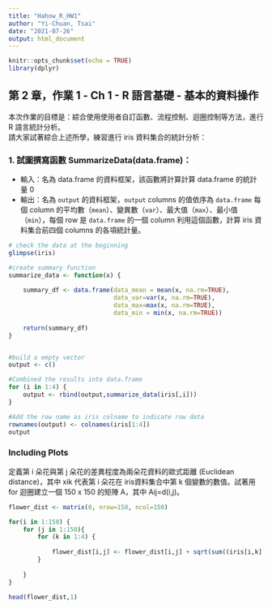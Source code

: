 ```yaml
---
title: "Hahow_R_HW1"
author: "Yi-Chuan, Tsai"
date: "2021-07-26"
output: html_document
---
```


```r
knitr::opts_chunk$set(echo = TRUE)
library(dplyr)
```

## 第 2 章，作業 1 - Ch 1 - R 語言基礎 - 基本的資料操作

本次作業的目標是：綜合使用使用者自訂函數、流程控制、迴圈控制等方法，進行 R 語言統計分析。\
請大家試著綜合上述所學，練習進行 iris 資料集合的統計分析：

### 1. 試圖撰寫函數 SummarizeData(data.frame)： 
+ 輸入：名為 data.frame 的資料框架，該函數將計算計算 data.frame 的統計量 0 
+ 輸出：名為 `output` 的資料框架，`output`  columns 的值依序為 `data.frame` 每個 column 的平均數（`mean`）、變異數（`var`）、最大值（`max`）、最小值（`min`），每個 row 是 `data.frame` 的一個 column 
利用這個函數，計算 iris 資料集合前四個 columns 的各項統計量。


```r
# check the data at the beginning
glimpse(iris)
```


```r

#create summary function
summarize_data <- function(x) {
    
    summary_df <- data.frame(data_mean = mean(x, na.rm=TRUE),
                             data_var=var(x, na.rm=TRUE),
                             data_max=max(x, na.rm=TRUE),
                             data_min = min(x, na.rm=TRUE))
    
    return(summary_df)
}


#build a empty vector 
output <- c()

#Combined the results into data.frame
for (i in 1:4) {
    output <- rbind(output,summarize_data(iris[,i]))
}

#Add the row name as iris colname to indicate row data
rownames(output) <- colnames(iris[1:4])
output
```

### Including Plots

定義第 i 朵花與第 j 朵花的差異程度為兩朵花資料的歐式距離 (Euclidean distance)，其中 xik 代表第 i 朵花在 iris資料集合中第 k 個變數的數值。試著用 for 迴圈建立一個 150 x 150 的矩陣 A，其中 Aij=d(i,j)。


```r
flower_dist <- matrix(0, nrow=150, ncol=150)

for(i in 1:150) {
    for (j in 1:150){
        for (k in 1:4) {
            
            flower_dist[i,j] <- flower_dist[i,j] + sqrt(sum((iris[i,k] - iris[j,k]) ^ 2))
        }
         
    }
}

head(flower_dist,1)
```
